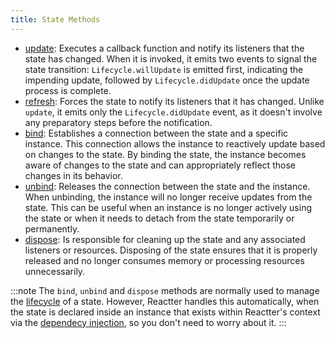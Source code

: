 ```yaml
---
title: State Methods
---
```


- <a href="https://pub.dev/documentation/reactter/latest/reactter/ReactterState/update.html" target="_blank">update</a>: Executes a callback function and notify its listeners that the state has changed.
When it is invoked, it emits two events to signal the state transition:
`Lifecycle.willUpdate` is emitted first, indicating the impending update, followed by `Lifecycle.didUpdate` once the update process is complete.
- <a href="https://pub.dev/documentation/reactter/latest/reactter/ReactterState/refresh.html" target="_blank">refresh</a>: Forces the state to notify its listeners that it has changed.
Unlike `update`, it emits only the `Lifecycle.didUpdate` event, as it doesn't involve any preparatory steps before the notification.
- <a href="https://pub.dev/documentation/reactter/latest/reactter/ReactterState/bind.html" target="_blank">bind</a>: Establishes a connection between the state and a specific instance.
This connection allows the instance to reactively update based on changes to the state.
By binding the state, the instance becomes aware of changes to the state and can appropriately reflect those changes in its behavior.
- <a href="https://pub.dev/documentation/reactter/latest/reactter/ReactterState/unbind.html" target="_blank">unbind</a>: Releases the connection between the state and the instance.
When unbinding, the instance will no longer receive updates from the state.
This can be useful when an instance is no longer actively using the state or when it needs to detach from the state temporarily or permanently.
- <a href="https://pub.dev/documentation/reactter/latest/reactter/ReactterState/dispose.html" target="_blank">dispose</a>: Is responsible for cleaning up the state and any associated listeners or resources.
Disposing of the state ensures that it is properly released and no longer consumes memory or processing resources unnecessarily.

:::note
The `bind`, `unbind` and `dispose` methods are normally used to manage the [lifecycle](/reactter/core_concepts/lifecycle) of a state.
However, Reactter handles this automatically, when the state is declared inside an instance that exists within Reactter's context via the [dependecy injection](/reactter/core_concepts/reactter_three_pillars/#dependency-injection), so you don't need to worry about it.
:::
